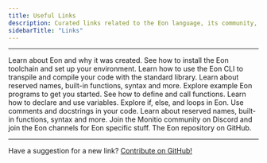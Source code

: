 ```yaml
---
title: Useful Links
description: Curated links related to the Eon language, its community, and resources.
sidebarTitle: "Links"
---
```


---

<CardGroup cols={3}>
  <Card title="About" icon="users" href="/guides/about-eon/about">
    Learn about Eon and why it was created.
  </Card>
  <Card title="Quickstart" icon="download" href="/guides/get-started/quickstart">
    See how to install the Eon toolchain and set up your environment.
  </Card>
  <Card title="Development" icon="screwdriver-wrench" href="/guides/next-steps/developing">
    Learn how to use the Eon CLI to transpile and compile your code with the standard library.
  </Card>
</CardGroup>

<CardGroup cols={3}>
  <Card title="References" icon="book" href="/library/references">
    Learn about reserved names, built-in functions, syntax and more.
  </Card>
  <Card title="Examples" icon="star" href="/library/examples">
    Explore example Eon programs to get you started.
  </Card>
  <Card title="Functions" icon="function" href="/library/references/functions">
    See how to define and call functions.
  </Card>
</CardGroup>

<CardGroup cols={3}>
  <Card title="Variables" icon="book" href="/library/references/variables">
    Learn how to declare and use variables.
  </Card>
  <Card title="Loops & Conditionals" icon="function" href="/library/references/loops">
    Explore if, else, and loops in Eon.
  </Card>
  <Card title="Comments & Docstrings" icon="comment" href="/library/references/comments">
    Use comments and docstrings in your code.
  </Card>
</CardGroup>

<CardGroup cols={3}>
  <Card title="Docs" icon="book" href="/">
    Learn about reserved names, built-in functions, syntax and more.
  </Card>
  <Card title="Discord" icon="discord" href="https://dc.moniti.org">
    Join the Monitio community on Discord and join the Eon channels for Eon specific stuff.
  </Card>
  <Card title="GitHub" icon="github" href="https://github.com/monitio/eon">
    The Eon repository on GitHub.
  </Card>
</CardGroup>

---

Have a suggestion for a new link? [Contribute on GitHub!](https://github.com/monitio/eon)
